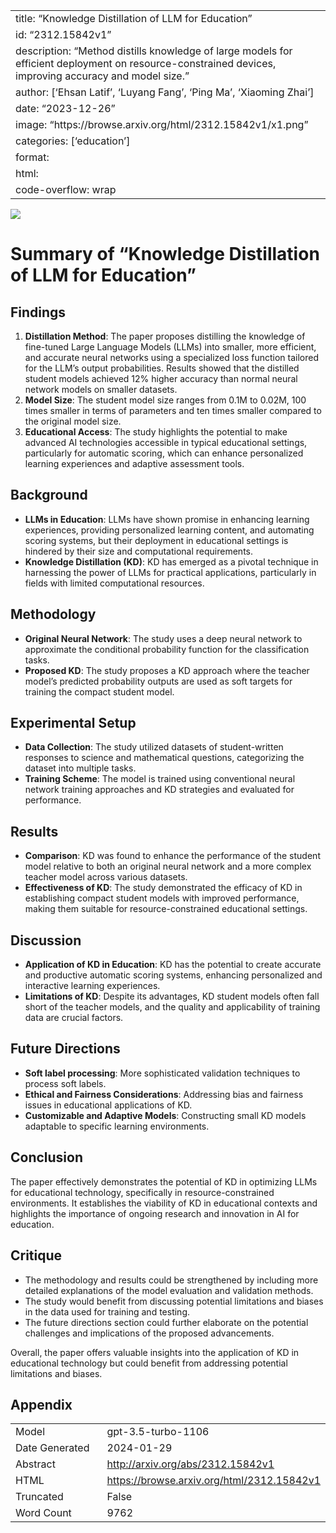 
---
title: "Knowledge Distillation of LLM for Education"
id: "2312.15842v1"
description: "Method distills knowledge of large models for efficient deployment on resource-constrained devices, improving accuracy and model size."
author: ['Ehsan Latif', 'Luyang Fang', 'Ping Ma', 'Xiaoming Zhai']
date: "2023-12-26"
image: "https://browse.arxiv.org/html/2312.15842v1/x1.png"
categories: ['education']
format:
  html:
    code-overflow: wrap
---

![](https://browse.arxiv.org/html/2312.15842v1/x1.png)

# Summary of "Knowledge Distillation of LLM for Education"

## Findings
1. **Distillation Method**: The paper proposes distilling the knowledge of fine-tuned Large Language Models (LLMs) into smaller, more efficient, and accurate neural networks using a specialized loss function tailored for the LLM’s output probabilities. Results showed that the distilled student models achieved 12% higher accuracy than normal neural network models on smaller datasets.
2. **Model Size**: The student model size ranges from 0.1M to 0.02M, 100 times smaller in terms of parameters and ten times smaller compared to the original model size.
3. **Educational Access**: The study highlights the potential to make advanced AI technologies accessible in typical educational settings, particularly for automatic scoring, which can enhance personalized learning experiences and adaptive assessment tools.

## Background
- **LLMs in Education**: LLMs have shown promise in enhancing learning experiences, providing personalized learning content, and automating scoring systems, but their deployment in educational settings is hindered by their size and computational requirements.
- **Knowledge Distillation (KD)**: KD has emerged as a pivotal technique in harnessing the power of LLMs for practical applications, particularly in fields with limited computational resources.

## Methodology
- **Original Neural Network**: The study uses a deep neural network to approximate the conditional probability function for the classification tasks.
- **Proposed KD**: The study proposes a KD approach where the teacher model’s predicted probability outputs are used as soft targets for training the compact student model.

## Experimental Setup
- **Data Collection**: The study utilized datasets of student-written responses to science and mathematical questions, categorizing the dataset into multiple tasks.
- **Training Scheme**: The model is trained using conventional neural network training approaches and KD strategies and evaluated for performance.

## Results
- **Comparison**: KD was found to enhance the performance of the student model relative to both an original neural network and a more complex teacher model across various datasets.
- **Effectiveness of KD**: The study demonstrated the efficacy of KD in establishing compact student models with improved performance, making them suitable for resource-constrained educational settings.

## Discussion
- **Application of KD in Education**: KD has the potential to create accurate and productive automatic scoring systems, enhancing personalized and interactive learning experiences.
- **Limitations of KD**: Despite its advantages, KD student models often fall short of the teacher models, and the quality and applicability of training data are crucial factors.

## Future Directions
- **Soft label processing**: More sophisticated validation techniques to process soft labels.
- **Ethical and Fairness Considerations**: Addressing bias and fairness issues in educational applications of KD.
- **Customizable and Adaptive Models**: Constructing small KD models adaptable to specific learning environments.

## Conclusion
The paper effectively demonstrates the potential of KD in optimizing LLMs for educational technology, specifically in resource-constrained environments. It establishes the viability of KD in educational contexts and highlights the importance of ongoing research and innovation in AI for education.

## Critique
- The methodology and results could be strengthened by including more detailed explanations of the model evaluation and validation methods.
- The study would benefit from discussing potential limitations and biases in the data used for training and testing.
- The future directions section could further elaborate on the potential challenges and implications of the proposed advancements.

Overall, the paper offers valuable insights into the application of KD in educational technology but could benefit from addressing potential limitations and biases.

## Appendix

|          |          |
|----------|----------|
| Model     | gpt-3.5-turbo-1106       |
| Date Generated     | 2024-01-29       |
| Abstract | [http://arxiv.org/abs/2312.15842v1](http://arxiv.org/abs/2312.15842v1)        |
| HTML     | [https://browse.arxiv.org/html/2312.15842v1](https://browse.arxiv.org/html/2312.15842v1)       |
| Truncated       | False       |
| Word Count       | 9762       |
